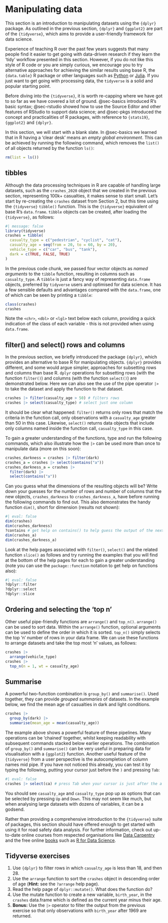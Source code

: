 # Manipulating data {#sec-data}

This section is an introduction to manipulating datasets using the `{dplyr}` package.
As outlined in the previous section, `{dplyr}` and `{ggplot2}` are part of the `{tidyverse}`, which aims to provide a user-friendly framework for data science.

Experience of teaching R over the past few years suggests that many people find it easier to get going with data-driven research if they learn the 'tidy' workflow presented in this section.
However, if you do not like this style of R code or you are simply curious, we encourage you to try alternative approaches for achieving the similar results using base R, the `{data.table}` R package or other languages such as [Python](https://www.python.org/) or [Julia](https://julialang.org/).
If you just want to get going with processing data, the `tidyverse` is a solid and popular starting point.

Before diving into the `{tidyverse}`, it is worth re-capping where we have got to so far as we have covered a lot of ground.
@sec-basics introduced R's basic syntax; @sec-rstudio showed how to use the Source Editor and other features of RStudio to support data science; and @sec-pkgs introduced the concept and practicalities of R packages, with reference to `{stats19}`, `{ggplot2}` and `{dplyr}`.

In this section, we will start with a blank slate.
In @sec-basics we learned that in R having a 'clear desk' means an *empty global environment*.
This can be achieved by running the following command, which removes the `list()` of all objects returned by the function `ls()`:

```r
rm(list = ls())
```

## tibbles

Although the data processing techniques in R are capable of handling large datasets, such as the `crashes_2020` object that we created in the previous section, representing 100k+ casualties, it makes sense to start small.
Let's start by re-creating the `crashes` dataset from Section 2, but this time using the `{tidyverse}` `tibble()` function. This is the `{tidyverse}` equivalent of base R's `data.frame`.
`tibble` objects can be created, after loading the `{tidyverse}`, as follows:

```r
#| message: false
library(tidyverse)
crashes = tibble(
  casualty_type = c("pedestrian", "cyclist", "cat"),
  casualty_age = seq(from = 20, to = 60, by = 20),
  vehicle_type = c("car", "bus", "tank"),
  dark = c(TRUE, FALSE, TRUE)
)
```

In the previous code chunk, we passed four vector objects as *named arguments* to the `tibble` function, resulting in columns such as `casualty_type`.
A `tibble` is just a fancy way of representing `data.frame` objects, preferred by `tidyverse` users and optimised for data science.
It has a few sensible defaults and advantages compared with the `data.frame`, one of which can be seen by printing a `tibble`: 

```r
class(crashes)
crashes
```

Note the `<chr>`, `<dbl>` or `<lgl>` text below each column, providing a quick indication of the class of each variable - this is not provided when using `data.frame`.

## filter() and select() rows and columns

In the previous section, we briefly introduced the package `{dplyr}`, which provides an alternative to base R for manipulating objects. `{dplyr}` provides different, and some would argue simpler, approaches for subsetting rows and columns than base R.
`dplyr` operations for subsetting rows (with the function `filter()`) and columns (with the function `select()`) are  demonstrated below. Here we can also see the use of the pipe operator `|>` to take the dataset and apply the function to that dataset. 

```r
crashes |> filter(casualty_age > 50) # filters rows
crashes |> select(casualty_type) # select just one column
```

It should be clear what happened: `filter()` returns only rows that match the criteria in the function call, only observations with a `casualty_age` greater than 50 in this case.
Likewise, `select()` returns data objects that include only columns named inside the function call, `casualty_type` in this case.

To gain a greater understanding of the functions, type and run the following commands, which also illustrate how the `|>` can be used more than once to manipulate data (more on this soon):

```r
crashes_darkness = crashes |> filter(dark)
crashes_a = crashes |> select(contains("a"))
crashes_darkness_a = crashes |> 
  filter(dark) |> 
  select(contains("a"))
```

Can you guess what the dimensions of the resulting objects will be?
Write down your guesses for the number of rows and number of columns that the new objects, `crashes_darkness` to `crashes_darkness_a`, have before running the following commands to find out. This also demonstrates the handy function `dim()`, short for dimension (results not shown):

```r
#| eval: false
dim(crashes)
dim(crashes_darkness)
?contains # get help on contains() to help guess the output of the next line
dim(crashes_a)
dim(crashes_darkness_a)
```

Look at the help pages associated with `filter()`, `select()` and the related function `slice()` as follows and try running the examples that you will find at the bottom of the help pages for each to gain a greater understanding (note you can use the `package::function` notation to get help on functions also):

```r
#| eval: false
?dplyr::filter
?dplyr::select
?dplyr::slice
```

## Ordering and selecting the 'top n'

Other useful pipe-friendly functions are `arrange()` and `top_n()`. `arrange()` can be used to sort data. Within the `arrange()` function, optional arguments can be used to define the order in which it is sorted. `top_n()` simply selects the top 'n' number of rows in your data frame.
We can use these functions to arrange datasets and take the top most ‘n’ values, as follows:


```r
crashes |> 
  arrange(vehicle_type)
crashes |> 
  top_n(n = 1, wt = casualty_age)
```

## Summarise

A powerful two-function combination is `group_by()` and `summarise()`.
Used together, they can provide *grouped summaries* of datasets.
In the example below, we find the mean age of casualties in dark and light conditions.

```r
crashes |>
  group_by(dark) |> 
  summarise(mean_age = mean(casualty_age))
```

The example above shows a powerful feature of these pipelines. Many operations can be 'chained' together, whilst keeping readability with subsequent commands stacked below earlier operations. The combination of `group_by()` and `summarise()` can be very useful in preparing data for visualisation with a `{ggplot2}` function.
Another useful feature of the `{tidyverse}` from a user perspective is the autocompletion of column names mid pipe.
If you have not noticed this already, you can test it by typing the following, putting your cursor just before the `)` and pressing `Tab`:

```r
#| eval: false
crashes |> select(ca) # press Tab when your cursor is just after the a
```

You should see `casualty_age` and `casualty_type` pop up as options that can be selected by pressing `Up` and `Down`.
This may not seem like much, but when analysing large datasets with dozens of variables, it can be a godsend.

Rather than providing a comprehensive introduction to the `{tidyverse}` suite of packages, this section should have offered enough to get started with using it for road safety data analysis.
For further information, check out up-to-date online courses from respected organisations like [Data Carpentry](https://datacarpentry.org/R-ecology-lesson/index.html) and the free online [books](https://bookdown.org/) such as [R for Data Science](https://r4ds.had.co.nz/).

## Tidyverse exercises

1. Use `{dplyr}` to filter rows in which `casualty_age` is less than 18, and then 28.
2. Use the `arrange` function to sort the `crashes` object in descending order of age (**Hint:** see the `?arrange` help page).
3. Read the help page of `dplyr::mutate()`. What does the function do?
4. Use the mutate function to create a new variable, `birth_year`, in the `crashes` data.frame which is defined as the current year minus their age.
5. **Bonus:** Use the ` |> ` operator to filter the output from the previous exercise so that only observations with `birth_year` after 1969 are returned.
